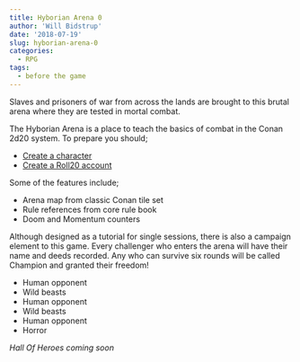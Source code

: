 ```yaml
---
title: Hyborian Arena 0
author: 'Will Bidstrup'
date: '2018-07-19'
slug: hyborian-arena-0
categories:
  - RPG
tags:
  - before the game
---
```


Slaves and prisoners of war from across the lands are brought to this brutal arena where they are tested in mortal combat.

The Hyborian Arena is a place to teach the basics of combat in the Conan 2d20 system. 
To prepare you should;

- [Create a character](https://conan.modiphiusapps.hostinguk.org/) 
- [Create a Roll20 account](https://roll20.net/)

Some of the features include;

- Arena map from classic Conan tile set
- Rule references from core rule book
- Doom and Momentum counters
 
Although designed as a tutorial for single sessions, there is also a campaign element to this game. Every challenger who enters the arena will have their name and deeds recorded. Any who can survive six rounds will be called Champion and granted their freedom!

- Human opponent
- Wild beasts 
- Human opponent
- Wild beasts
- Human opponent
- Horror

*Hall Of Heroes coming soon*
